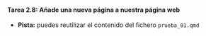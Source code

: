 ::: {.callout-important icon="false"}
#### Tarea 2.8: Añade una nueva página a nuestra página web

- **Pista:** puedes reutilizar el contenido del fichero  `prueba_01.qmd`

:::

